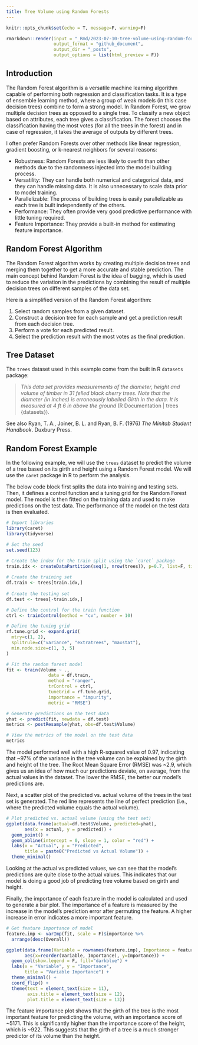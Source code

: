 ```yaml
---
title: Tree Volume using Random Forests
---
```


```r
knitr::opts_chunk$set(echo = T, message=F, warning=F)
```

```r
rmarkdown::render(input = "_Rmd/2023-07-10-tree-volume-using-random-forests.Rmd", 
                  output_format = "github_document", 
                  output_dir = "_posts", 
                  output_options = list(html_preview = F))
```

## Introduction

The Random Forest algorithm is a versatile machine learning algorithm capable of performing both regression and classification tasks. It is a type of ensemble learning method, where a group of weak models (in this case decision trees) combine to form a strong model. In Random Forest, we grow multiple decision trees as opposed to a single tree. To classify a new object based on attributes, each tree gives a classification. The forest chooses the classification having the most votes (for all the trees in the forest) and in case of regression, it takes the average of outputs by different trees.

I often prefer Random Forests over other methods like linear regression, gradient boosting, or k-nearest neighbors for several reasons:

- Robustness: Random Forests are less likely to overfit than other methods due to the randomness injected into the model building process.
- Versatility: They can handle both numerical and categorical data, and they can handle missing data. It is also unnecessary to scale data prior to model training.
- Parallelizable: The process of building trees is easily parallelizable as each tree is built independently of the others.
- Performance: They often provide very good predictive performance with little tuning required.
- Feature Importance: They provide a built-in method for estimating feature importance.

## Random Forest Algorithm

The Random Forest algorithm works by creating multiple decision trees and merging them together to get a more accurate and stable prediction. The main concept behind Random Forest is the idea of bagging, which is used to reduce the variation in the predictions by combining the result of multiple decision trees on different samples of the data set.

Here is a simplified version of the Random Forest algorithm:

1. Select random samples from a given dataset.
2. Construct a decision tree for each sample and get a prediction result from each decision tree.
3. Perform a vote for each predicted result.
4. Select the prediction result with the most votes as the final prediction.


## Tree Dataset

The `trees` dataset used in this example come from the built in R `datasets` package:

> *This data set provides measurements of the diameter, height and volume of timber in 31 felled black cherry trees. Note that the diameter (in inches) is erroneously labelled Girth in the data. It is measured at 4 ft 6 in above the ground* (R Documentation | trees {datasets}).

See also Ryan, T. A., Joiner, B. L. and Ryan, B. F. (1976) *The Minitab Student Handbook*. Duxbury Press.

## Random Forest Example

In the following example, we will use the `trees` dataset to predict the volume of a tree based on its girth and height using a Random Forest model. We will use the `caret` package in R to perform the analysis.

The below code block first splits the data into training and testing sets. Then, it defines a control function and a tuning grid for the Random Forest model. The model is then fitted on the training data and used to make predictions on the test data. The performance of the model on the test data is then evaluated.

```r

# Import libraries
library(caret)
library(tidyverse)

# Set the seed
set.seed(123)

# Create the index for the train split using the `caret` package
train.idx <- createDataPartition(seq(1, nrow(trees)), p=0.7, list=F, times=1)
  
# Create the training set
df.train <- trees[train.idx,]
  
# Create the testing set
df.test <- trees[-train.idx,]

# Define the control for the train function
ctrl <- trainControl(method = "cv", number = 10)

# Define the tuning grid
rf.tune.grid <- expand.grid(
  mtry=c(1, 2),
  splitrule=c("variance", "extratrees", "maxstat"),
  min.node.size=c(1, 3, 5)
)

# Fit the random forest model
fit <- train(Volume ~ ., 
                data = df.train, 
                method = "ranger", 
                trControl = ctrl, 
                tuneGrid = rf.tune.grid,
                importance = "impurity",
                metric = "RMSE")

# Generate predictions on the test data
yhat <- predict(fit, newdata = df.test)
metrics <- postResample(yhat, obs=df.test$Volume)

# View the metrics of the model on the test data
metrics

```

The model performed well with a high R-squared value of 0.97, indicating that ~97% of the variance in the tree volume can be explained by the girth and height of the tree. The Root Mean Square Error (RMSE) was ~2.9, which gives us an idea of how much our predictions deviate, on average, from the actual values in the dataset. The lower the RMSE, the better our model's predictions are.

Next, a scatter plot of the predicted vs. actual volume of the trees in the test set is generated. The red line represents the line of perfect prediction (i.e., where the predicted volume equals the actual volume).

```r

# Plot predicted vs. actual volume (using the test set)
ggplot(data.frame(actual=df.test$Volume, predicted=yhat), 
       aes(x = actual, y = predicted)) +
  geom_point() +
  geom_abline(intercept = 0, slope = 1, color = "red") +
  labs(x = "Actual", y = "Predicted", 
       title = paste0("Predicted vs Actual Volume")) +
  theme_minimal()

```

Looking at the actual vs predicted values, we can see that the model's predictions are quite close to the actual values. This indicates that our model is doing a good job of predicting tree volume based on girth and height.

Finally, the importance of each feature in the model is calculated and used to generate a bar plot. The importance of a feature is measured by the increase in the model's prediction error after permuting the feature. A higher increase in error indicates a more important feature.

```r

# Get feature importance of model
feature.imp <- varImp(fit, scale = F)$importance %>% 
  arrange(desc(Overall))

ggplot(data.frame(Variable = rownames(feature.imp), Importance = feature.imp$Overall),
       aes(x=reorder(Variable, Importance), y=Importance)) +
  geom_col(show.legend = F, fill="darkblue") +
  labs(x = "Variable", y = "Importance", 
       title = "Variable Importance") +
  theme_minimal() +
  coord_flip() + 
  theme(text = element_text(size = 11), 
        axis.title = element_text(size = 12), 
        plot.title = element_text(size = 13))

```

The feature importance plot shows that the girth of the tree is the most important feature for predicting the volume, with an importance score of ~5171. This is significantly higher than the importance score of the height, which is ~922. This suggests that the girth of a tree is a much stronger predictor of its volume than the height.
